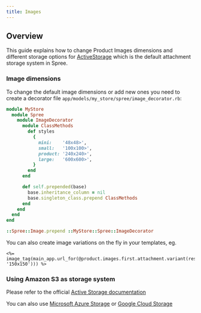 ```yaml
---
title: Images
---
```


## Overview

This guide explains how to change Product Images dimensions and different storage options for [ActiveStorage](https://edgeguides.rubyonrails.org/active_storage_overview.html) which is the default attachment storage system in Spree.

### Image dimensions

To change the default image dimensions or add new ones you need to create a decorator file `app/models/my_store/spree/image_decorator.rb`:

```ruby
module MyStore
  module Spree
    module ImageDecorator
      module ClassMethods
        def styles
          {
            mini:    '48x48>',
            small:   '100x100>',
            product: '240x240>',
            large:   '600x600>',
          }
        end
      end

      def self.prepended(base)
        base.inheritance_column = nil
        base.singleton_class.prepend ClassMethods
      end
    end
  end
end

::Spree::Image.prepend ::MyStore::Spree::ImageDecorator
```

You can also create image variations on the fly in your templates, eg.

```text
<%= image_tag(main_app.url_for(@product.images.first.attachment.variant(resize: '150x150'))) %>
```

### Using Amazon S3 as storage system

Please refer to the official [Active Storage documentation](https://guides.rubyonrails.org/active_storage_overview.html#amazon-s3-service)

You can also use [Microsoft Azure Storage](https://guides.rubyonrails.org/active_storage_overview.html#microsoft-azure-storage-service) or [Google Cloud Storage](https://guides.rubyonrails.org/active_storage_overview.html#google-cloud-storage-service)

